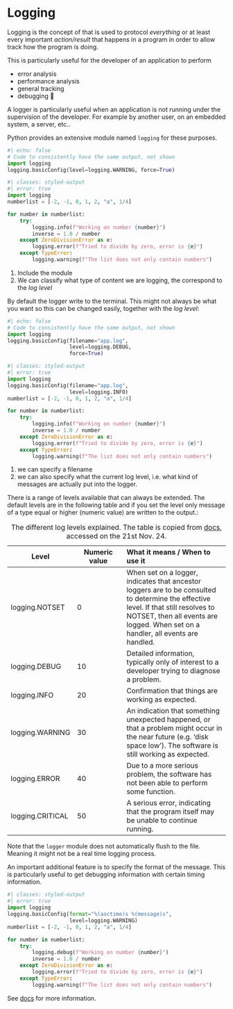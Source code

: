 # Logging

Logging is the concept of that is used to protocol _everything_ or at least every important _action/result_ that happens in a program in order to allow track how the program is doing. 

This is particularly useful for the developer of an application to perform

- error analysis
- performance analysis
- general tracking
- debugging 🐛

::: {.callout-tip}
A logger is particularly useful when an application is not running under the supervision of the developer.
For example by another user, on an embedded system, a server, etc..
:::

Python provides an extensive module named  `logging` for these purposes.
```python
#| echo: false
# Code to consistently have the same output, not shown
import logging
logging.basicConfig(level=logging.WARNING, force=True)
```
```python
#| classes: styled-output
#| error: true
import logging                                                          # <1>
numberlist = [-2, -1, 0, 1, 2, "a", 1/4]

for number in numberlist:    
    try:
        logging.info(f"Working on number {number}")                     # <2>
        inverse = 1.0 / number
    except ZeroDivisionError as e:
        logging.error(f"Tried to divide by zero, error is {e}")         # <2>
    except TypeError:
        logging.warning(f"The list does not only contain numbers")      # <2>
```
1. Include the module
1. We can classify what type of content we are logging, the correspond to the _log level_

By default the logger write to the terminal.
This might not always be what you want so this can be changed easily, together with the _log level_:

```python
#| echo: false
# Code to consistently have the same output, not shown
import logging
logging.basicConfig(filename="app.log",
                    level=logging.DEBUG,
                    force=True)
```

```python
#| classes: styled-output
#| error: true
import logging
logging.basicConfig(filename="app.log",                                 # <1>
                    level=logging.INFO)                                 # <2>
numberlist = [-2, -1, 0, 1, 2, "a", 1/4]

for number in numberlist:    
    try:
        logging.info(f"Working on number {number}")
        inverse = 1.0 / number
    except ZeroDivisionError as e:
        logging.error(f"Tried to divide by zero, error is {e}")
    except TypeError:
        logging.warning(f"The list does not only contain numbers")
```
1. we can specify a filename
1. we can also specify what the current log level, i.e. what kind of messages are actually put into the logger.

There is a range of levels available that can always be extended.
The default levels are in the following table and if you set the level only message of a type equal or higher (numeric value) are written to the output.:

| Level | Numeric value | What it means / When to use it |
| ----  | ------------- | :------------------------------|
| logging.NOTSET | 0 | When set on a logger, indicates that ancestor loggers are to be consulted to determine the effective level. If that still resolves to NOTSET, then all events are logged. When set on a handler, all events are handled. |
| logging.DEBUG | 10 | Detailed information, typically only of interest to a developer trying to diagnose a problem. |
| logging.INFO | 20 | Confirmation that things are working as expected. |
| logging.WARNING | 30 | An indication that something unexpected happened, or that a problem might occur in the near future (e.g. ‘disk space low’). The software is still working as expected. | 
|  logging.ERROR | 40 | Due to a more serious problem, the software has not been able to perform some function. |
| logging.CRITICAL | 50 | A serious error, indicating that the program itself may be unable to continue running.| 
: The different log levels explained. The table is copied from [docs](https://docs.python.org/3/library/logging.html#logging-levels), accessed on the 21st Nov. 24.


::: {.callout-tip}
Note that the `logger` module does not automatically flush to the file. Meaning it might not be a real time logging process.
:::

An important additional feature is to specify the format of the message. 
This is particularly useful to get debugging information with certain timing information.
```python
#| classes: styled-output
#| error: true
import logging                                                          
logging.basicConfig(format="%(asctime)s %(message)s",
                    level=logging.WARNING)
numberlist = [-2, -1, 0, 1, 2, "a", 1/4]

for number in numberlist:    
    try:
        logging.debug(f"Working on number {number}")                     # <2>
        inverse = 1.0 / number
    except ZeroDivisionError as e:
        logging.error(f"Tried to divide by zero, error is {e}")         # <2>
    except TypeError:
        logging.warning(f"The list does not only contain numbers")      # <2>
```


See [docs](https://docs.python.org/3/library/logging.html) for more information.